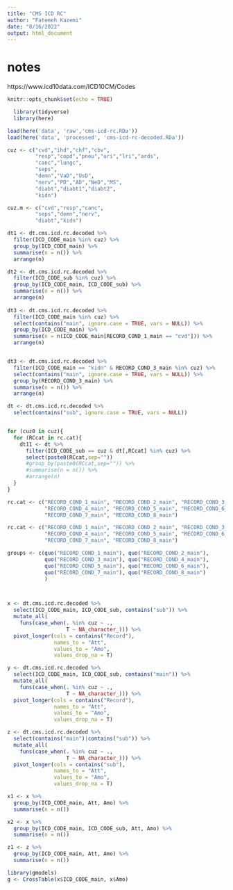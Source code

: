 ```yaml
---
title: "CMS ICD RC"
author: "Fatemeh Kazemi"
date: "8/16/2022"
output: html_document
---
```


# notes
https://www.icd10data.com/ICD10CM/Codes
```r
knitr::opts_chunk$set(echo = TRUE)
```

```r
  library(tidyverse)
  library(here)
```

```r
load(here('data', 'raw','cms-icd-rc.RDa'))
load(here('data', 'processed', 'cms-icd-rc-decoded.RDa'))
```

```r
cuz <- c("cvd","ihd","chf","cbv",
         "resp","copd","pneu","uri","lri","ards",
         "canc","lungc",
         "seps",
         "demn","VaD","UsD", 
         "nerv","PD","AD","NeD","MS", 
         "diabt","diabt1","diabt2", 
         "kidn")

cuz.m <- c("cvd","resp","canc",
         "seps","demn","nerv",
         "diabt","kidn")
```

```r
dt1 <- dt.cms.icd.rc.decoded %>% 
  filter(ICD_CODE_main %in% cuz) %>% 
  group_by(ICD_CODE_main) %>% 
  summarise(n = n()) %>% 
  arrange(n)

dt2 <- dt.cms.icd.rc.decoded %>% 
  filter(ICD_CODE_sub %in% cuz) %>% 
  group_by(ICD_CODE_main, ICD_CODE_sub) %>% 
  summarise(n = n()) %>% 
  arrange(n)
  
dt3 <- dt.cms.icd.rc.decoded %>% 
  filter(ICD_CODE_main %in% cuz) %>% 
  select(contains("main", ignore.case = TRUE, vars = NULL)) %>% 
  group_by(ICD_CODE_main) %>% 
  summarise(n = n(ICD_CODE_main[RECORD_COND_1_main == "cvd"])) %>% 
  arrange(n)


dt3 <- dt.cms.icd.rc.decoded %>% 
  filter(ICD_CODE_main == "kidn" & RECORD_COND_3_main %in% cuz) %>% 
  select(contains("main", ignore.case = TRUE, vars = NULL)) %>% 
  group_by(RECORD_COND_3_main) %>% 
  summarise(n = n()) %>% 
  arrange(n)

dt <- dt.cms.icd.rc.decoded %>% 
  select(contains("sub", ignore.case = TRUE, vars = NULL))


for (cuz0 in cuz){
  for (RCcat in rc.cat){
    dt11 <- dt %>% 
      filter(ICD_CODE_sub == cuz & dt[,RCcat] %in% cuz) %>% 
      select(paste0(RCcat,sep=""))
      #group_by(paste0(RCcat,sep="")) %>% 
      #summarise(n = n()) %>% 
      #arrange(n)
  }
}

rc.cat <- c("RECORD_COND_1_main", "RECORD_COND_2_main", "RECORD_COND_3_main",
            "RECORD_COND_4_main", "RECORD_COND_5_main", "RECORD_COND_6_main",
            "RECORD_COND_7_main", "RECORD_COND_8_main")

rc.cat <- c("RECORD_COND_1_main", "RECORD_COND_2_main", "RECORD_COND_3_main",
            "RECORD_COND_4_main", "RECORD_COND_5_main", "RECORD_COND_6_main",
            "RECORD_COND_7_main", "RECORD_COND_8_main")

groups <- c(quo("RECORD_COND_1_main"), quo("RECORD_COND_2_main"),
            quo("RECORD_COND_3_main"), quo("RECORD_COND_4_main"),
            quo("RECORD_COND_5_main"), quo("RECORD_COND_6_main"),
            quo("RECORD_COND_7_main"), quo("RECORD_COND_8_main")
            ) 



x <- dt.cms.icd.rc.decoded %>% 
  select(ICD_CODE_main, ICD_CODE_sub, contains("sub")) %>% 
  mutate_all(
    funs(case_when(. %in% cuz ~ .,
                   T ~ NA_character_))) %>% 
  pivot_longer(cols = contains("Record"),
               names_to = "Att",
               values_to = "Amo",
               values_drop_na = T)

y <- dt.cms.icd.rc.decoded %>% 
  select(ICD_CODE_main, ICD_CODE_sub, contains("main")) %>% 
  mutate_all(
    funs(case_when(. %in% cuz ~ .,
                   T ~ NA_character_))) %>% 
  pivot_longer(cols = contains("Record"),
               names_to = "Att",
               values_to = "Amo",
               values_drop_na = T)

z <- dt.cms.icd.rc.decoded %>% 
  select(contains("main")|contains("sub")) %>% 
  mutate_all(
    funs(case_when(. %in% cuz ~ .,
                   T ~ NA_character_))) %>% 
  pivot_longer(cols = contains("sub"),
               names_to = "Att",
               values_to = "Amo",
               values_drop_na = T)

x1 <- x %>% 
  group_by(ICD_CODE_main, Att, Amo) %>% 
  summarise(n = n())

x2 <- x %>% 
  group_by(ICD_CODE_main, ICD_CODE_sub, Att, Amo) %>% 
  summarise(n = n())

z1 <- z %>% 
  group_by(ICD_CODE_main, Att, Amo) %>% 
  summarise(n = n())

library(gmodels)
g <- CrossTable(x$ICD_CODE_main, x$Amo)  
```

